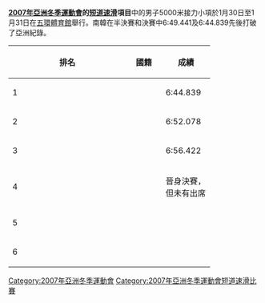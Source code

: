 '''[[2007年亞洲冬季運動會|2007年亞洲冬季運動會]]的[[2007年冬季亞洲運動會短道速滑比賽|短道速滑]]項目'''中的男子5000米接力小項於1月30日至1月31日在[[五環體育館|五環體育館]]舉行。南韓在半決賽和決賽中6:49.441及6:44.839先後打破了亞洲紀錄。
{| class=wikitable style="text-align:center" width=550
|-
! width=5%|'''排名'''
! width=15%|'''國籍'''
! width=15%|'''成績'''
|- bgcolor="gold"
| align="left"|1|| {{KOR}} || 6:44.839 
|- bgcolor="silver"
| align="left"|2|| {{CHN}} ||6:52.078  
|-bgcolor="CC9966"
| align="left"|3|| {{JPN}} ||6:56.422
|-
| align="left"|4||{{KAZ}}||晉身決賽，但未有出席
|-
| align="left"|5||{{TPE}}||
|-
| align="left"|6||{{PRK}}||
|}

[[Category:2007年亞洲冬季運動會|Category:2007年亞洲冬季運動會]]
[[Category:2007年亞洲冬季運動會短道速滑比賽|Category:2007年亞洲冬季運動會短道速滑比賽]]